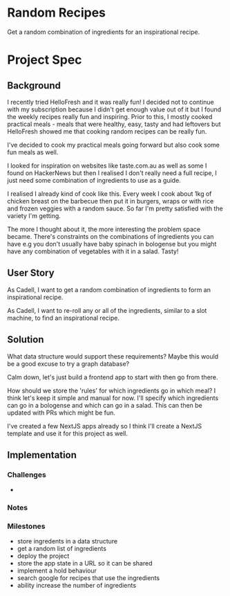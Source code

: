 
<Head />

# Random Recipes

Get a random combination of ingredients for an inspirational recipe.

<GitHub />

<App />

# Project Spec

## Background

I recently tried HelloFresh and it was really fun! I decided not to continue with my subscription because I didn't get enough value out of it but I found the weekly recipes really fun and inspiring. Prior to this, I mostly cooked practical meals - meals that were healthy, easy, tasty and had leftovers but HelloFresh showed me that cooking random recipes can be really fun.

I've decided to cook my practical meals going forward but also cook some fun meals as well.

I looked for inspiration on websites like taste.com.au as well as some I found on HackerNews but then I realised I don't really need a full recipe, I just need some combination of ingredients to use as a guide.

I realised I already kind of cook like this. Every week I cook about 1kg of chicken breast on the barbecue then put it in burgers, wraps or with rice and frozen veggies with a random sauce. So far I'm pretty satisfied with the variety I'm getting.

The more I thought about it, the more interesting the problem space became. There's constraints on the combinations of ingredients you can have e.g you don't usually have baby spinach in bologense but you might have any combination of vegetables with it in a salad. Tasty!

## User Story

As Cadell, I want to get a random combination of ingredients to form an inspirational recipe. 

As Cadell, I want to re-roll any or all of the ingredients, similar to a slot machine, to find an inspirational recipe.

## Solution

What data structure would support these requirements? Maybe this would be a good excuse to try a graph database?

Calm down, let's just build a frontend app to start with then go from there.

How should we store the 'rules' for which ingredients go in which meal? I think let's keep it simple and manual for now. I'll specify which ingredients can go in a bologense and which can go in a salad. This can then be updated with PRs which might be fun.

I've created a few NextJS apps already so I think I'll create a NextJS template and use it for this project as well.

## Implementation

### Challenges

- 

### Notes



### Milestones

- store ingredents in a data structure
- get a random list of ingredients
- deploy the project
- store the app state in a URL so it can be shared
- implement a hold behaviour
- search google for recipes that use the ingredients
- ability increase the number of ingredients
